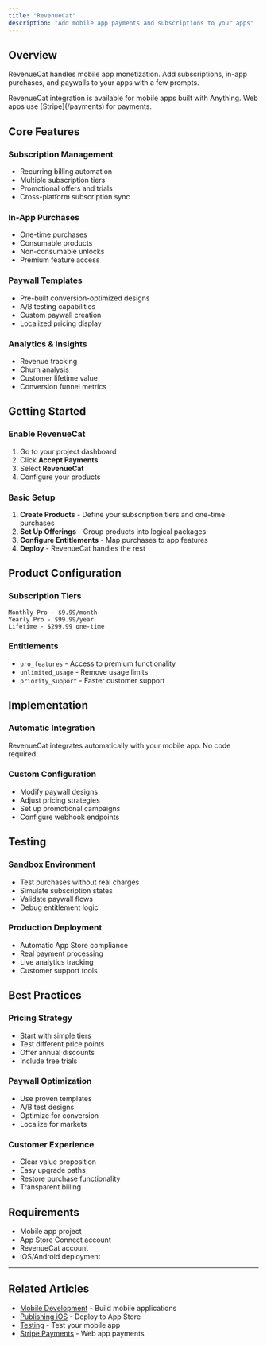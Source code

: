 ```yaml
---
title: "RevenueCat"
description: "Add mobile app payments and subscriptions to your apps"
---
```


## Overview

RevenueCat handles mobile app monetization. Add subscriptions, in-app purchases, and paywalls to your apps with a few prompts.

<Note>
  RevenueCat integration is available for mobile apps built with Anything. Web apps use [Stripe](/payments) for payments.
</Note>

## Core Features

### Subscription Management
- Recurring billing automation
- Multiple subscription tiers
- Promotional offers and trials
- Cross-platform subscription sync

### In-App Purchases
- One-time purchases
- Consumable products
- Non-consumable unlocks
- Premium feature access

### Paywall Templates
- Pre-built conversion-optimized designs
- A/B testing capabilities
- Custom paywall creation
- Localized pricing display

### Analytics & Insights
- Revenue tracking
- Churn analysis
- Customer lifetime value
- Conversion funnel metrics

## Getting Started

### Enable RevenueCat
1. Go to your project dashboard
2. Click **Accept Payments**
3. Select **RevenueCat**
4. Configure your products

### Basic Setup
1. **Create Products** - Define your subscription tiers and one-time purchases
2. **Set Up Offerings** - Group products into logical packages
3. **Configure Entitlements** - Map purchases to app features
4. **Deploy** - RevenueCat handles the rest

## Product Configuration

### Subscription Tiers
```
Monthly Pro - $9.99/month
Yearly Pro - $99.99/year
Lifetime - $299.99 one-time
```

### Entitlements
- `pro_features` - Access to premium functionality
- `unlimited_usage` - Remove usage limits
- `priority_support` - Faster customer support

## Implementation

### Automatic Integration
RevenueCat integrates automatically with your mobile app. No code required.

### Custom Configuration
- Modify paywall designs
- Adjust pricing strategies
- Set up promotional campaigns
- Configure webhook endpoints

## Testing

### Sandbox Environment
- Test purchases without real charges
- Simulate subscription states
- Validate paywall flows
- Debug entitlement logic

### Production Deployment
- Automatic App Store compliance
- Real payment processing
- Live analytics tracking
- Customer support tools

## Best Practices

### Pricing Strategy
- Start with simple tiers
- Test different price points
- Offer annual discounts
- Include free trials

### Paywall Optimization
- Use proven templates
- A/B test designs
- Optimize for conversion
- Localize for markets

### Customer Experience
- Clear value proposition
- Easy upgrade paths
- Restore purchase functionality
- Transparent billing

## Requirements

- Mobile app project
- App Store Connect account
- RevenueCat account
- iOS/Android deployment

---

## Related Articles

- [Mobile Development](/builder/mobile) - Build mobile applications
- [Publishing iOS](/builder/mobile/publishing-ios) - Deploy to App Store
- [Testing](/builder/mobile/testing) - Test your mobile app
- [Stripe Payments](/payments) - Web app payments
